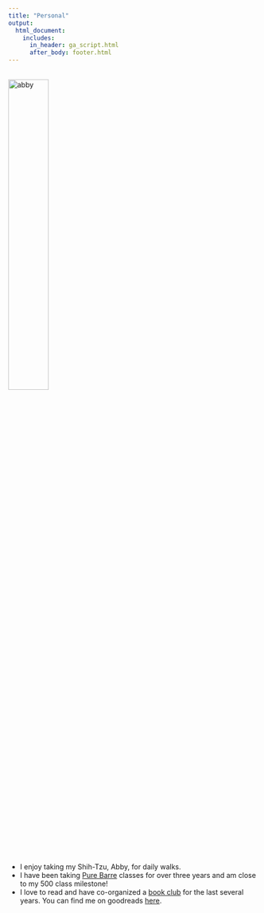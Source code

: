 ```yaml
---
title: "Personal"
output:
  html_document:
    includes:
      in_header: ga_script.html
      after_body: footer.html
---
```


<link rel="stylesheet" href="academicons.css"/>
<link rel="stylesheet" href="styles.css" type="text/css">

<br><img src="images/abby.jpg" alt="abby" style="width:40%"><br>


* I enjoy taking my Shih-Tzu, Abby, for daily walks.  
* I have been taking [Pure Barre](http://purebarre.com/) classes for over three years and am close to my 500 class milestone!  
* I love to read and have co-organized a [book club](https://www.meetup.com/Fairfield-20s-and-30s-Womens-Social-Book-Club-Meetup/) for the last several years. You can find me on goodreads [here](https://www.goodreads.com/user/show/27327534-christine).